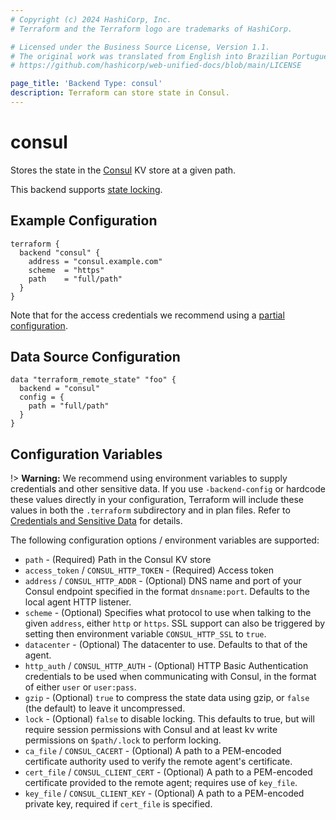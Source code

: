 ```yaml
---
# Copyright (c) 2024 HashiCorp, Inc.
# Terraform and the Terraform logo are trademarks of HashiCorp.

# Licensed under the Business Source License, Version 1.1.
# The original work was translated from English into Brazilian Portuguese.
# https://github.com/hashicorp/web-unified-docs/blob/main/LICENSE

page_title: 'Backend Type: consul'
description: Terraform can store state in Consul.
---
```


# consul

Stores the state in the [Consul](https://www.consul.io/) KV store at a given path.

This backend supports [state locking](/terraform/language/state/locking).

## Example Configuration

```hcl
terraform {
  backend "consul" {
    address = "consul.example.com"
    scheme  = "https"
    path    = "full/path"
  }
}
```

Note that for the access credentials we recommend using a
[partial configuration](/terraform/language/backend#partial-configuration).

## Data Source Configuration

```hcl
data "terraform_remote_state" "foo" {
  backend = "consul"
  config = {
    path = "full/path"
  }
}
```

## Configuration Variables

!> **Warning:**  We recommend using environment variables to supply credentials and other sensitive data. If you use `-backend-config` or hardcode these values directly in your configuration, Terraform will include these values in both the `.terraform` subdirectory and in plan files. Refer to [Credentials and Sensitive Data](/terraform/language/backend#credentials-and-sensitive-data) for details.

The following configuration options / environment variables are supported:

- `path` - (Required) Path in the Consul KV store
- `access_token` / `CONSUL_HTTP_TOKEN` - (Required) Access token
- `address` / `CONSUL_HTTP_ADDR` - (Optional) DNS name and port of your Consul endpoint specified in the
  format `dnsname:port`. Defaults to the local agent HTTP listener.
- `scheme` - (Optional) Specifies what protocol to use when talking to the given
  `address`, either `http` or `https`. SSL support can also be triggered
  by setting then environment variable `CONSUL_HTTP_SSL` to `true`.
- `datacenter` - (Optional) The datacenter to use. Defaults to that of the agent.
- `http_auth` / `CONSUL_HTTP_AUTH` - (Optional) HTTP Basic Authentication credentials to be used when
  communicating with Consul, in the format of either `user` or `user:pass`.
- `gzip` - (Optional) `true` to compress the state data using gzip, or `false` (the default) to leave it uncompressed.
- `lock` - (Optional) `false` to disable locking. This defaults to true, but will require session permissions with Consul and at least kv write permissions on `$path/.lock` to perform locking.
- `ca_file` / `CONSUL_CACERT` - (Optional) A path to a PEM-encoded certificate authority used to verify the remote agent's certificate.
- `cert_file` / `CONSUL_CLIENT_CERT` - (Optional) A path to a PEM-encoded certificate provided to the remote agent; requires use of `key_file`.
- `key_file` / `CONSUL_CLIENT_KEY` - (Optional) A path to a PEM-encoded private key, required if `cert_file` is specified.
